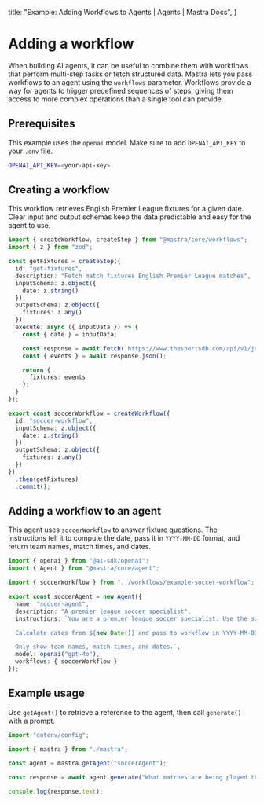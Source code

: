   title: "Example: Adding Workflows to Agents | Agents | Mastra Docs",
}

#  Adding a workflow

When building AI agents, it can be useful to combine them with workflows that perform multi-step tasks or fetch structured data. Mastra lets you pass workflows to an agent using the `workflows` parameter. Workflows provide a way for agents to trigger predefined sequences of steps, giving them access to more complex operations than a single tool can provide.

## Prerequisites

This example uses the `openai` model. Make sure to add `OPENAI_API_KEY` to your `.env` file.

```bash filename=".env" copy
OPENAI_API_KEY=<your-api-key>
```

## Creating a workflow

This workflow retrieves English Premier League fixtures for a given date. Clear input and output schemas keep the data predictable and easy for the agent to use.

```typescript filename="src/mastra/workflows/example-soccer-workflow.ts" showLineNumbers copy
import { createWorkflow, createStep } from "@mastra/core/workflows";
import { z } from "zod";

const getFixtures = createStep({
  id: "get-fixtures",
  description: "Fetch match fixtures English Premier League matches",
  inputSchema: z.object({
    date: z.string()
  }),
  outputSchema: z.object({
    fixtures: z.any()
  }),
  execute: async ({ inputData }) => {
    const { date } = inputData;

    const response = await fetch(`https://www.thesportsdb.com/api/v1/json/123/eventsday.php?d=${date}&l=English_Premier_League`);
    const { events } = await response.json();

    return {
      fixtures: events
    };
  }
});

export const soccerWorkflow = createWorkflow({
  id: "soccer-workflow",
  inputSchema: z.object({
    date: z.string()
  }),
  outputSchema: z.object({
    fixtures: z.any()
  })
})
  .then(getFixtures)
  .commit();
```


## Adding a workflow to an agent

This agent uses `soccerWorkflow` to answer fixture questions. The instructions tell it to compute the date, pass it in `YYYY-MM-DD` format, and return team names, match times, and dates.

```typescript filename="src/mastra/agents/example-soccer-agent.ts" showLineNumbers copy
import { openai } from "@ai-sdk/openai";
import { Agent } from "@mastra/core/agent";

import { soccerWorkflow } from "../workflows/example-soccer-workflow";

export const soccerAgent = new Agent({
  name: "soccer-agent",
  description: "A premier league soccer specialist",
  instructions: `You are a premier league soccer specialist. Use the soccerWorkflow to fetch match data.

  Calculate dates from ${new Date()} and pass to workflow in YYYY-MM-DD format.

  Only show team names, match times, and dates.`,
  model: openai("gpt-4o"),
  workflows: { soccerWorkflow }
});
```

## Example usage

Use `getAgent()` to retrieve a reference to the agent, then call `generate()` with a prompt.

```typescript filename="src/test-soccer-agent.ts" showLineNumbers copy
import "dotenv/config";

import { mastra } from "./mastra";

const agent = mastra.getAgent("soccerAgent");

const response = await agent.generate("What matches are being played this weekend?");

console.log(response.text);
```